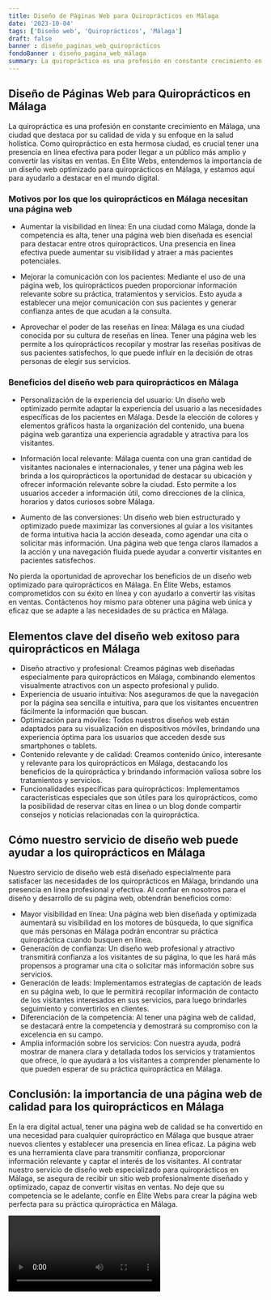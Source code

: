 ```yaml
---
title: Diseño de Páginas Web para Quiroprácticos en Málaga
date: '2023-10-04'
tags: ['Diseño web', 'Quiroprácticos', 'Málaga']
draft: false
banner : diseño_paginas_web_quiroprácticos
fondoBanner : diseño_pagina_web_málaga
summary: La quiropráctica es una profesión en constante crecimiento en Málaga, una ciudad que destaca por su calidad de vida y su enfoque en la salud holística. Como quiropráctico en esta hermosa ciudad, es crucial tener una presencia en línea efectiva para poder llegar a un público más amplio y convertir las visitas en ventas. En Élite Webs, entendemos la importancia de un diseño web optimizado para quiroprácticos en Málaga, y estamos aquí para ayudarlo a destacar en el mundo digital.
---
```


## Diseño de Páginas Web para Quiroprácticos en Málaga

La quiropráctica es una profesión en constante crecimiento en Málaga, una ciudad que destaca por su calidad de vida y su enfoque en la salud holística. Como quiropráctico en esta hermosa ciudad, es crucial tener una presencia en línea efectiva para poder llegar a un público más amplio y convertir las visitas en ventas. En Élite Webs, entendemos la importancia de un diseño web optimizado para quiroprácticos en Málaga, y estamos aquí para ayudarlo a destacar en el mundo digital.

### Motivos por los que los quiroprácticos en Málaga necesitan una página web

- Aumentar la visibilidad en línea: En una ciudad como Málaga, donde la competencia es alta, tener una página web bien diseñada es esencial para destacar entre otros quiroprácticos. Una presencia en línea efectiva puede aumentar su visibilidad y atraer a más pacientes potenciales.

- Mejorar la comunicación con los pacientes: Mediante el uso de una página web, los quiroprácticos pueden proporcionar información relevante sobre su práctica, tratamientos y servicios. Esto ayuda a establecer una mejor comunicación con sus pacientes y generar confianza antes de que acudan a la consulta.

- Aprovechar el poder de las reseñas en línea: Málaga es una ciudad conocida por su cultura de reseñas en línea. Tener una página web les permite a los quiroprácticos recopilar y mostrar las reseñas positivas de sus pacientes satisfechos, lo que puede influir en la decisión de otras personas de elegir sus servicios.

### Beneficios del diseño web para quiroprácticos en Málaga

- Personalización de la experiencia del usuario: Un diseño web optimizado permite adaptar la experiencia del usuario a las necesidades específicas de los pacientes en Málaga. Desde la elección de colores y elementos gráficos hasta la organización del contenido, una buena página web garantiza una experiencia agradable y atractiva para los visitantes.

- Información local relevante: Málaga cuenta con una gran cantidad de visitantes nacionales e internacionales, y tener una página web les brinda a los quiroprácticos la oportunidad de destacar su ubicación y ofrecer información relevante sobre la ciudad. Esto permite a los usuarios acceder a información útil, como direcciones de la clínica, horarios y datos curiosos sobre Málaga.

- Aumento de las conversiones: Un diseño web bien estructurado y optimizado puede maximizar las conversiones al guiar a los visitantes de forma intuitiva hacia la acción deseada, como agendar una cita o solicitar más información. Una página web que tenga claros llamados a la acción y una navegación fluida puede ayudar a convertir visitantes en pacientes satisfechos.

No pierda la oportunidad de aprovechar los beneficios de un diseño web optimizado para quiroprácticos en Málaga. En Élite Webs, estamos comprometidos con su éxito en línea y con ayudarlo a convertir las visitas en ventas. Contáctenos hoy mismo para obtener una página web única y eficaz que se adapte a las necesidades de su práctica en Málaga.

<GifSeo />

<Cta />

## Elementos clave del diseño web exitoso para quiroprácticos en Málaga
- Diseño atractivo y profesional: Creamos páginas web diseñadas especialmente para quiroprácticos en Málaga, combinando elementos visualmente atractivos con un aspecto profesional y pulido.
- Experiencia de usuario intuitiva: Nos aseguramos de que la navegación por la página sea sencilla e intuitiva, para que los visitantes encuentren fácilmente la información que buscan.
- Optimización para móviles: Todos nuestros diseños web están adaptados para su visualización en dispositivos móviles, brindando una experiencia óptima para los usuarios que acceden desde sus smartphones o tablets.
- Contenido relevante y de calidad: Creamos contenido único, interesante y relevante para los quiroprácticos en Málaga, destacando los beneficios de la quiropráctica y brindando información valiosa sobre los tratamientos y servicios.
- Funcionalidades específicas para quiroprácticos: Implementamos características especiales que son útiles para los quiroprácticos, como la posibilidad de reservar citas en línea o un blog donde compartir consejos y noticias relacionadas con la quiropráctica.

## Cómo nuestro servicio de diseño web puede ayudar a los quiroprácticos en Málaga
Nuestro servicio de diseño web está diseñado especialmente para satisfacer las necesidades de los quiroprácticos en Málaga, brindando una presencia en línea profesional y efectiva. Al confiar en nosotros para el diseño y desarrollo de su página web, obtendrán beneficios como:

- Mayor visibilidad en línea: Una página web bien diseñada y optimizada aumentará su visibilidad en los motores de búsqueda, lo que significa que más personas en Málaga podrán encontrar su práctica quiropráctica cuando busquen en línea.
- Generación de confianza: Un diseño web profesional y atractivo transmitirá confianza a los visitantes de su página, lo que les hará más propensos a programar una cita o solicitar más información sobre sus servicios.
- Generación de leads: Implementamos estrategias de captación de leads en su página web, lo que le permitirá recopilar información de contacto de los visitantes interesados en sus servicios, para luego brindarles seguimiento y convertirlos en clientes.
- Diferenciación de la competencia: Al tener una página web de calidad, se destacará entre la competencia y demostrará su compromiso con la excelencia en su campo.
- Amplia información sobre los servicios: Con nuestra ayuda, podrá mostrar de manera clara y detallada todos los servicios y tratamientos que ofrece, lo que ayudará a los visitantes a comprender plenamente lo que pueden esperar de su práctica quiropráctica en Málaga.

## Conclusión: la importancia de una página web de calidad para los quiroprácticos en Málaga
En la era digital actual, tener una página web de calidad se ha convertido en una necesidad para cualquier quiropráctico en Málaga que busque atraer nuevos clientes y establecer una presencia en línea eficaz. La página web es una herramienta clave para transmitir confianza, proporcionar información relevante y captar el interés de los visitantes. Al contratar nuestro servicio de diseño web especializado para quiroprácticos en Málaga, se asegura de recibir un sitio web profesionalmente diseñado y optimizado, capaz de convertir visitas en ventas. No deje que su competencia se le adelante, confíe en Élite Webs para crear la página web perfecta para su práctica quiropráctica en Málaga.

<Video />

<CtaBot job='Quiroprácticos' city='Málaga'/>

<Gmaps query='Málaga+españa+maps' />